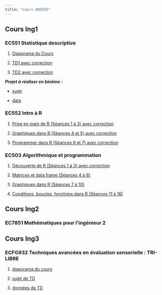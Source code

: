 ```yaml
---
title: "cours ONIRIS"
---
```


## Cours Ing1

### EC551 Statistique descriptive

1.  [Diaporama du Cours](cours_ONIRIS/EC551/cours.pdf)

2.  [TD1 avec correction](cours_ONIRIS/EC551/TD1_correct.pdf)

3.  [TD2 avec correction](cours_ONIRIS/EC551/TD2_correct.pdf)

***Projet à réaliser en binôme :***

-   [sujet](cours_ONIRIS/EC551/sujet23-24.pdf)

-   [data](cours_ONIRIS/EC551/data.csv)

### EC552 Intro à R

1.  [Prise en main de R (Séances 1 à 3) avec correction](cours_ONIRIS/EC552/1-3_premiers_pas.html)

2.  [Graphiques dans R (Séances 4 et 5) avec correction](cours_ONIRIS/EC552/4-5_graphiques.html)

3.  [Programmer dans R (Séances 6 et 7) avec correction](cours_ONIRIS/EC552/6-7_programmer_R.html)

### EC503 Algorithmique et programmation

1.  [Découverte de R (Séances 1 à 3) avec correction](cours_ONIRIS/EC503/TD1-3_correct.pdf)

2.  [Matrices et data frame (Séances 4 à 6)](cours_ONIRIS/EC503/TD4-6.pdf)

3.  [Graphiques dans R (Séances 7 à 10)](cours_ONIRIS/EC503/TD7-10.pdf)

4.  [Conditions, boucles, fonctions dans R (Séances 11 à 16)](cours_ONIRIS/EC503/TD11-16.pdf)

## Cours Ing2

### EC7851 Mathématiques pour l'ingénieur 2

## Cours Ing3

### ECFG932 Techniques avancées en évaluation sensorielle : TRI-LIBRE

1.  [diaporama du cours](cours_ONIRIS/ECFG932/diapo_tri_libre.pdf)

2.  [sujet de TD](cours_ONIRIS/ECFG932/TD.pdf)

3.  [données de TD](cours_ONIRIS/ECFG932/data_orange.zip)
